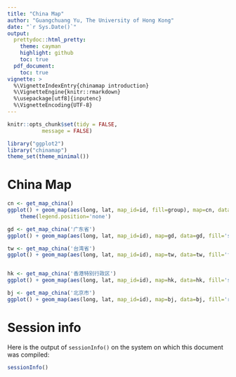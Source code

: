 ```yaml
---
title: "China Map"
author: "Guangchuang Yu, The University of Hong Kong"
date: "`r Sys.Date()`"
output:
  prettydoc::html_pretty:
    theme: cayman
    highlight: github
    toc: true
  pdf_document:
    toc: true
vignette: >
  %\VignetteIndexEntry{chinamap introduction}
  %\VignetteEngine{knitr::rmarkdown}
  %\usepackage[utf8]{inputenc}
  %\VignetteEncoding{UTF-8}
---
```


```r
knitr::opts_chunk$set(tidy = FALSE,
		   message = FALSE)
```


```r
library("ggplot2")
library("chinamap")
theme_set(theme_minimal())
```

# China Map

```r
cn <- get_map_china()
ggplot() + geom_map(aes(long, lat, map_id=id, fill=group), map=cn, data=cn) + coord_map() +
    theme(legend.position='none')

gd <- get_map_china('广东省')
ggplot() + geom_map(aes(long, lat, map_id=id), map=gd, data=gd, fill='steelblue', size=1) + coord_map()

tw <- get_map_china('台湾省')
ggplot() + geom_map(aes(long, lat, map_id=id), map=tw, data=tw, fill='firebrick', size=1) + coord_map()


hk <- get_map_china('香港特别行政区')
ggplot() + geom_map(aes(long, lat, map_id=id), map=hk, data=hk, fill='slateblue', size=1) + coord_map()

bj <- get_map_china('北京市')
ggplot() + geom_map(aes(long, lat, map_id=id), map=bj, data=bj, fill='red', size=1) + coord_map()
```






# Session info

Here is the output of `sessionInfo()` on the system on which this document was compiled:
```r
sessionInfo()
```

